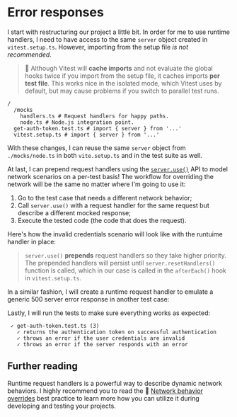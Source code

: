 # Error responses

<EpicVideo url="https://www.epicweb.dev/workshops/mocking-techniques-in-vitest/network/error-responses/solution" />

I start with restructuring our project a little bit. In order for me to use runtime handlers, I need to have access to the same `server` object created in `vitest.setup.ts`. However, importing from the setup file _is not recommended_.

> :owl: Although Vitest will **cache imports** and not evaluate the global hooks twice if you import from the setup file, it caches imports **per test file**. This works nice in the isolated mode, which Vitest uses by default, but may cause problems if you switch to parallel test runs.

```shell
/
  /mocks
    handlers.ts # Request handlers for happy paths.
    node.ts # Node.js integration point.
  get-auth-token.test.ts # import { server } from '...'
  vitest.setup.ts # import { server } from '...'
```

With these changes, I can reuse the same `server` object from `./mocks/node.ts` in both `vite.setup.ts` and in the test suite as well.

<CodeFile file="vitest.setup.ts" highlight="1" />

<CodeFile file="get-auth-token.test.ts" range="1-5" highlight="2" />

At last, I can prepend request handlers using the [`server.use()`](https://mswjs.io/docs/api/setup-server/use) API to model network scenarios on a per-test basis! The workflow for overriding the network will be the same no matter where I'm going to use it:

1. Go to the test case that needs a different network behavior;
1. Call `server.use()` with a request handler for the same request but describe a different mocked response;
1. Execute the tested code (the code that does the request).

Here's how the invalid credentials scenario will look like with the runtuime handler in place:

<CodeFile file="get-auth-token.test.ts" range="14-24" highlight="15-19" />

> `server.use()` **prepends** request handlers so they take higher priority. The prepended handlers will persist until `server.resetHandlers()` function is called, which in our case is called in the `afterEach()` hook in `vitest.setup.ts`.

In a similar fashion, I will create a runtime request handler to emulate a generic 500 server error response in another test case:

<CodeFile file="get-auth-token.test.ts" range="29-34" highlight="30-34" />

Lastly, I will run the tests to make sure everything works as expected:

```
 ✓ get-auth-token.test.ts (3)
   ✓ returns the authentication token on successful authentication
   ✓ throws an error if the user credentials are invalid
   ✓ throws an error if the server responds with an error
```

## Further reading

Runtime request handlers is a powerful way to describe dynamic network behaviors. I highly recommend you to read the :scroll: [Network behavior overrides](https://mswjs.io/docs/best-practices/network-behavior-overrides) best practice to learn more how you can utilize it during developing and testing your projects.
